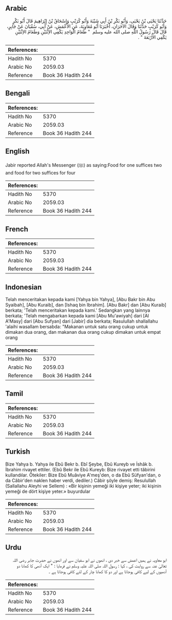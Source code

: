 ## Arabic


<div dir="rtl" lang="ar" style={{fontSize:'larger',backgroundColor:'#f8f9fa',padding:20}}>
حَدَّثَنَا يَحْيَى بْنُ يَحْيَى، وَأَبُو بَكْرِ بْنُ أَبِي شَيْبَةَ وَأَبُو كُرَيْبٍ وَإِسْحَاقُ بْنُ إِبْرَاهِيمَ قَالَ أَبُو بَكْرٍ وَأَبُو كُرَيْبٍ حَدَّثَنَا وَقَالَ الآخَرَانِ، أَخْبَرَنَا أَبُو مُعَاوِيَةَ، عَنِ الأَعْمَشِ، عَنْ أَبِي، سُفْيَانَ عَنْ جَابِرٍ، قَالَ قَالَ رَسُولُ اللَّهِ صلى الله عليه وسلم ‏ "‏ طَعَامُ الْوَاحِدِ يَكْفِي الاِثْنَيْنِ وَطَعَامُ الاِثْنَيْنِ يَكْفِي الأَرْبَعَةَ ‏"‏ ‏.‏
</div>
<div style={{backgroundColor:'#f8f9fa',padding:20, marginBottom: 10}}><table> <thead> <tr> <th>References:</th> <th></th> </tr> </thead> <tbody><tr><td>Hadith No</td><td>5370</td></tr><tr><td>Arabic No</td><td>2059.03</td></tr><tr><td>Reference</td><td>Book 36 Hadith 244</td></tr></tbody></table></div>

## Bengali


<div dir="ltr" lang="bn" style={{fontSize:'larger',backgroundColor:'#f8f9fa',padding:20}}>

</div>
<div style={{backgroundColor:'#f8f9fa',padding:20, marginBottom: 10}}><table> <thead> <tr> <th>References:</th> <th></th> </tr> </thead> <tbody><tr><td>Hadith No</td><td>5370</td></tr><tr><td>Arabic No</td><td>2059.03</td></tr><tr><td>Reference</td><td>Book 36 Hadith 244</td></tr></tbody></table></div>

## English


<div dir="ltr" lang="en" style={{fontSize:'larger',backgroundColor:'#f8f9fa',padding:20}}>
Jabir reported Allah's Messenger (ﷺ) as saying:Food for one suffices two and food for two suffices for four
</div>
<div style={{backgroundColor:'#f8f9fa',padding:20, marginBottom: 10}}><table> <thead> <tr> <th>References:</th> <th></th> </tr> </thead> <tbody><tr><td>Hadith No</td><td>5370</td></tr><tr><td>Arabic No</td><td>2059.03</td></tr><tr><td>Reference</td><td>Book 36 Hadith 244</td></tr></tbody></table></div>

## French


<div dir="ltr" lang="fr" style={{fontSize:'larger',backgroundColor:'#f8f9fa',padding:20}}>

</div>
<div style={{backgroundColor:'#f8f9fa',padding:20, marginBottom: 10}}><table> <thead> <tr> <th>References:</th> <th></th> </tr> </thead> <tbody><tr><td>Hadith No</td><td>5370</td></tr><tr><td>Arabic No</td><td>2059.03</td></tr><tr><td>Reference</td><td>Book 36 Hadith 244</td></tr></tbody></table></div>

## Indonesian


<div dir="ltr" lang="id" style={{fontSize:'larger',backgroundColor:'#f8f9fa',padding:20}}>
Telah menceritakan kepada kami [Yahya bin Yahya], [Abu Bakr bin Abu Syaibah], [Abu Kuraib], dan [Ishaq bin Ibrahim]. [Abu Bakr] dan [Abu Kuraib] berkata; 'Telah menceritakan kepada kami.' Sedangkan yang lainnya berkata; 'Telah mengabarkan kepada kami [Abu Mu'awiyah] dari [Al A'Masy] dari [Abu Sufyan] dari [Jabir] dia berkata; Rasulullah shallallahu 'alaihi wasallam bersabda: "Makanan untuk satu orang cukup untuk dimakan dua orang, dan makanan dua orang cukup dimakan untuk empat orang
</div>
<div style={{backgroundColor:'#f8f9fa',padding:20, marginBottom: 10}}><table> <thead> <tr> <th>References:</th> <th></th> </tr> </thead> <tbody><tr><td>Hadith No</td><td>5370</td></tr><tr><td>Arabic No</td><td>2059.03</td></tr><tr><td>Reference</td><td>Book 36 Hadith 244</td></tr></tbody></table></div>

## Tamil


<div dir="ltr" lang="ta" style={{fontSize:'larger',backgroundColor:'#f8f9fa',padding:20}}>

</div>
<div style={{backgroundColor:'#f8f9fa',padding:20, marginBottom: 10}}><table> <thead> <tr> <th>References:</th> <th></th> </tr> </thead> <tbody><tr><td>Hadith No</td><td>5370</td></tr><tr><td>Arabic No</td><td>2059.03</td></tr><tr><td>Reference</td><td>Book 36 Hadith 244</td></tr></tbody></table></div>

## Turkish


<div dir="ltr" lang="tr" style={{fontSize:'larger',backgroundColor:'#f8f9fa',padding:20}}>
Bize Yahya b. Yahya ile Ebû Bekr b. Ebî Şeybe, Ebû Kureyb ve İshâk b. İbrahim rivayet ettiler. (Ebû Bekr ile Ebû Kureyb: Bize rivayet etti tâbirini kullandılar. Ötekiler: Bize Ebû Muâviye A'meş'den, o da Ebû Süfyan'dan, o da Câbir'den naklen haber verdi, dediler.) Câbir şöyle demiş: Resulullah (Sallallahu Aleyhi ve Sellem) : «Bir kişinin yemeği iki kişiye yeter; iki kişinin yemeği de dört kişiye yeter.» buyurdular
</div>
<div style={{backgroundColor:'#f8f9fa',padding:20, marginBottom: 10}}><table> <thead> <tr> <th>References:</th> <th></th> </tr> </thead> <tbody><tr><td>Hadith No</td><td>5370</td></tr><tr><td>Arabic No</td><td>2059.03</td></tr><tr><td>Reference</td><td>Book 36 Hadith 244</td></tr></tbody></table></div>

## Urdu


<div dir="rtl" lang="ur" style={{fontSize:'larger',backgroundColor:'#f8f9fa',padding:20}}>
ابو معاویہ نے ہمیں اعمش سے خبر دی ، انھوں نے ابو سفیان سے اور انھوں نے حضرت جابر رضی اللہ تعالیٰ عنہ سے روایت کی ، کہا : رسول اللہ صلی اللہ علیہ وسلم نے فرمایا : " ایک آدمی کا کھانا دو آدمیوں کے لیے کافی ہوجاتا ہے اور دو کا کھانا چار کے لئے کافی ہوجاتا ہے ۔
</div>
<div style={{backgroundColor:'#f8f9fa',padding:20, marginBottom: 10}}><table> <thead> <tr> <th>References:</th> <th></th> </tr> </thead> <tbody><tr><td>Hadith No</td><td>5370</td></tr><tr><td>Arabic No</td><td>2059.03</td></tr><tr><td>Reference</td><td>Book 36 Hadith 244</td></tr></tbody></table></div>